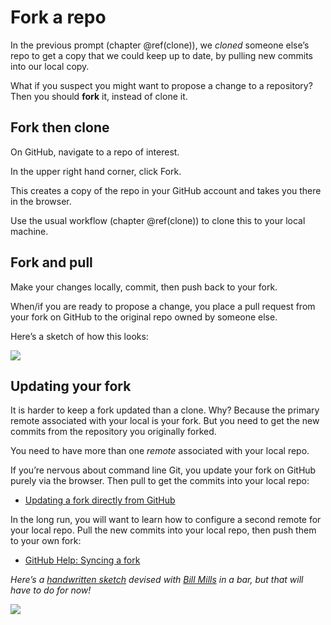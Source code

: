 # Fork a repo {#fork}

In the previous prompt (chapter \@ref(clone)), we *cloned* someone else's repo to get a copy that we could keep up to date, by pulling new commits into our local copy.

What if you suspect you might want to propose a change to a repository? Then you should **fork** it, instead of clone it.

## Fork then clone

On GitHub, navigate to a repo of interest.

In the upper right hand corner, click Fork.

This creates a copy of the repo in your GitHub account and takes you there in the browser.

Use the usual workflow (chapter \@ref(clone)) to clone this to your local machine.

## Fork and pull

Make your changes locally, commit, then push back to your fork.

When/if you are ready to propose a change, you place a pull request from your fork on GitHub to the original repo owned by someone else.

Here's a sketch of how this looks:

![](img/git-fork-new-project-push-pull-request.png)

## Updating your fork

It is harder to keep a fork updated than a clone. Why? Because the primary remote associated with your local is your fork. But you need to get the new commits from the repository you originally forked.

You need to have more than one *remote* associated with your local repo.

If you're nervous about command line Git, you update your fork on GitHub purely via the browser. Then pull to get the commits into your local repo:

  * [Updating a fork directly from GitHub](http://www.hpique.com/2013/09/updating-a-fork-directly-from-github/)
  
In the long run, you will want to learn how to configure a second remote for your local repo. Pull the new commits into your local repo, then push them to your own fork:

  * [GitHub Help: Syncing a fork](https://help.github.com/articles/syncing-a-fork/)
  
*Here's a [handwritten sketch](https://twitter.com/minisciencegirl/status/697236466867445760) devised with [Bill Mills](http://billmills.github.io) in a bar, but that will have to do for now!*

![](img/git-fork-update.jpg)
